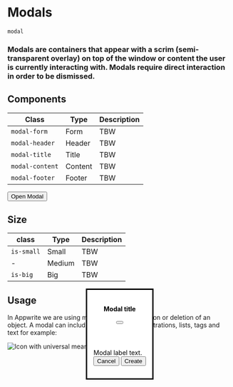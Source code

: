 # Modals

`modal`

### Modals are containers that appear with a scrim (semi-transparent overlay) on top of the window or content the user is currently interacting with. Modals require direct interaction in order to be dismissed.

## Components

| Class           | Type    | Description |
| --------------- | ------- | ----------- |
| `modal-form`    | Form    | TBW         |
| `modal-header`  | Header  | TBW         |
| `modal-title`   | Title   | TBW         |
| `modal-content` | Content | TBW         |
| `modal-footer`  | Footer  | TBW         |

<Preview center>
  <button
    class="button"
    onclick="document.getElementById('dialog').showModal();"
  >
    Open Modal
  </button>
  <dialog
    class="modal"
    id="dialog"
    onclick="document.getElementById('dialog').close();"
  >
    <form
      class="modal-form"
      method="dialog"
      x-on:click="(e) => e.stopPropagation()"
    >
      <header class="modal-header">
        <div class="avatar is-color-orange is-medium">
          <span class="icon-exclamation" aria-hidden="true"></span>
        </div>
        <h4 class="modal-title heading-level-5">Modal title</h4>
        <button class="x-button" aria-label="Close modal">
          <span class="icon-x" aria-hidden="true"></span>
        </button>
      </header>
      <div class="modal-content u-small">Modal label text.</div>
      <div class="modal-footer">
        <div class="u-flex u-main-end u-gap-16">
          <button class="button is-text">
            <span class="text">Cancel</span>
          </button>
          <button class="button is-secondary">
            <span class="text">Create</span>
          </button>
        </div>
      </div>
    </form>
  </dialog>
</Preview>

## Size

| class      | Type   | Description |
| ---------- | ------ | ----------- |
| `is-small` | Small  | TBW         |
| -          | Medium | TBW         |
| `is-big`   | Big    | TBW         |

<Preview center>
  <dialog id="dialog4" class="modal is-small" open>
    <form class="modal-form" method="dialog">
      <header class="modal-header">
        <h4 class="modal-title heading-level-5">Modal title</h4>
        <button class="x-button" aria-label="Close modal">
          <span class="icon-x" aria-hidden="true"></span>
        </button>
      </header>
      <div class="modal-content u-small">Modal label text.</div>
      <div class="modal-footer">
        <div class="u-flex u-main-end u-gap-16">
          <button class="button is-text">
            <span class="text">Cancel</span>
          </button>
          <button class="button is-secondary">
            <span class="text">Create</span>
          </button>
        </div>
      </div>
    </form>
  </dialog>

   <dialog id="dialog5" class="modal is-big" open>
        <form class="modal-form" method="dialog">
            <header class="modal-header">
                <h4 class="modal-title heading-level-5">Modal title</h4>
                <button class="x-button" aria-label="Close modal">
                    <span class="icon-x" aria-hidden="true"></span>
                </button>
            </header>
            <div class="modal-content u-small">Modal label text.</div>
            <div class="modal-footer">
                <div class="u-flex u-main-end u-gap-16">
                    <button class="button is-text">
                        <span class="text">Cancel</span>
                    </button>
                    <button class="button is-secondary"><span class="text">Create</span></button>
                </div>
            </div>           
        </form>
    </dialog>
</Preview>

## Usage

In Appwrite we are using modals mostly for creation or deletion of an object. A modal can include avatars, buttons, illustrations, lists, tags and text for example:

![Icon with universal meaning](/images/button-do-1.svg)
